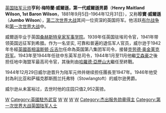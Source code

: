 {{Infobox Military Person
|name= 亨利·梅特兰·威尔逊
|birth_date=1881年9月5日
|death_date={{death date and age|1964|12|31|1881|9|5}}
|placeofbirth={{UK}}[[倫敦|倫敦]]
|placeofdeath={{UK}}[[白金漢郡|白金漢郡]][[艾爾斯伯里|艾爾斯伯里]]
|image= [[File:Hmwilson1944.jpg|200px]]
|caption= 1944年4月30日，在[[義大利|義大利]]的地中海盟軍總司令亨利·梅特兰·威尔逊
|nickname=珍寶（Jumbo）
|allegiance={{flagicon|United Kingdom}} [[United_Kingdom|United Kingdom]]
|serviceyears= 
|rank= [[英國陸軍元帥|英國陸軍元帥]]
|branch= [[英國陸軍|英國陸軍]]
|commands= 中東司令<br>英國第9集團軍<br>希臘戰區<br>昔蘭尼加戰區<br>埃及戰區<br>[[File:British_2nd_Infantry_Division.svg|15px]] 英國第2步兵師<br>英國第6步兵團
|unit=
|battles= [[第二次布爾戰爭|第二次布爾戰爭]]<br>[[第一次世界大戰|第一次世界大戰]]<br>[[第二次世界大戰|第二次世界大戰]]
|awards=
|laterwork= [[倫敦塔|倫敦塔]]塔長
}}

[[英国陆军元帅|英国陆军元帅]]'''亨利·梅特蘭·威爾遜，第一代威爾遜男爵'''（'''Henry Maitland Wilson, 1st Baron Wilson'''，1881年9月5日–1964年12月31日），又称'''珍寶·威爾遜'''（'''Jumbo Wilson'''），[[第二次世界大战|第二次世界大战]]其间一位资深的英国将军。他活跃[[布尔战争|布尔战争]]和[[第一次世界大战|第一次世界大战]]中。 

威爾遜毕业于英国[[桑赫斯特皇家军事学院|桑赫斯特皇家军事学院]]。1939年任英国驻埃司令官，1941年带领英国远征军到希腊。作为一名坚实, 可靠和普遍的退伍军人官员，威尔逊于1942年冬經[[英國首相|英國首相]][[温斯顿·丘吉尔|温斯顿·丘吉尔]]任命為英国第八集团军司令，接替[[克劳德·奥金莱克|克劳德·奥金莱克将军]]。1943年至1944年任驻中东英军总司令，1944年1月至11月他繼[[艾森豪|艾森豪]]之後担任地中海盟军最高司令官，其後則由[[哈羅德·亞歷山大|哈羅德·亞歷山大]]繼任至終戰。

1944年12月29日威尔逊晋升为陆军元帅并继续担任{{Link-en|駐美英國國防參謀團|British Defence Staff – US|駐美英軍聯合參謀代表團}}團長至1947年。1946年他受封為利比亚和萨福克郡斯图兰托弗特（Stowlangtoft）的威尔逊男爵。

威尔逊从未富裕过，去世时他的庄园只值2,952英镑。

{{英國陸軍元帥 (1901年至今)}}
{{Authority control}}
{{DEFAULTSORT:Wilson, Henry Maitland}}
[[Category:英國陸軍元帥|W]]
[[Category:英國駐外武官|Category:英國駐外武官]]
[[Category:1881年出生|W]]
[[Category:1964年逝世|W]]
[[Category:GBE勳銜|W]]
[[Category:聯合王國男爵|W]]
[[Category:杰出服务勋章得主|Category:杰出服务勋章得主]]
[[Category:第一次世界大战英国陆军人士|Category:第一次世界大战英国陆军人士]]